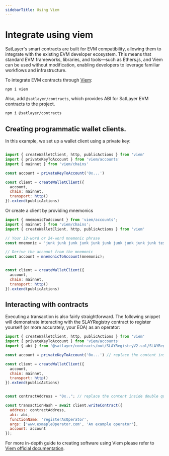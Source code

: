 ```yaml
---
sidebarTitle: Using Viem
---
```


# Integrate using viem

SatLayer's smart contracts are built for EVM compatibility, allowing them to integrate with the existing EVM developer ecosystem.
This means that standard EVM frameworks, libraries, and tools—such as Ethers.js, and Viem can be used without modification, enabling developers to leverage familiar workflows and infrastructure.

To integrate EVM contracts through [Viem](https://viem.sh/):

```bash filename="viem" copy
npm i viem
```
Also, add `@satlayer/contracts`, which provides ABI for SatLayer EVM contracts to the project.
```bash filename="SLAYContracts" copy
npm i @satlayer/contracts
```
## Creating programmatic wallet clients.
In this example, we set up a wallet client using a private key:

```js filename="privateKeyBasedWalletClient.js" copy

import { createWalletClient, http, publicActions } from 'viem'
import { privateKeyToAccount } from 'viem/accounts'
import { mainnet } from 'viem/chains'

const account = privateKeyToAccount('0x...')

const client = createWalletClient({
  account,
  chain: mainnet,
  transport: http()
}).extend(publicActions)
```
Or create a client by providing mnemonics

```js filename="mnemonicBasedWalletClient.js" copy
import { mnemonicToAccount } from 'viem/accounts';
import { mainnet } from 'viem/chains';
import { createWalletClient, http, publicActions } from 'viem'

// Your 12-word or 24-word mnemonic phrase
const mnemonic = 'junk junk junk junk junk junk junk junk junk junk test test';

// Derive the account from the mnemonic
const account = mnemonicToAccount(mnemonic);


const client = createWalletClient({
  account,
  chain: mainnet,
  transport: http()
}).extend(publicActions)

```


## Interacting with contracts
Executing a transaction is also fairly straightforward. The following snippet will demonstrate interacting with the SLAYRegistry contract to register yourself (or more accurately, your EOA) as an operator:
```js filename="execute.js" copy
import { createWalletClient, http, publicActions } from 'viem'
import { privateKeyToAccount } from 'viem/accounts'
import { abi } from '@satlayer/contracts/out/SLAYRegistryV2.sol/SLAYRegistryV2.json'

const account = privateKeyToAccount('0x...') // replace the content inside double quote with actual private key

const client = createWalletClient({
  account,
  chain: mainnet,
  transport: http()
}).extend(publicActions)


const contractAddress = "0x.."; // replace the content inside double quote with live/testnet SLAYRegistryV2 contract address.

const transactionHash = await client.writeContract({
  address: contractAddress,
  abi: abi,
  functionName: 'registerAsOperator',
  args: ['www.exmapleOperator.com', 'An example operator'],
  account: account
});

```

For more in-depth guide to creating software using Viem please refer to [Viem official documentation](https://viem.sh/docs/getting-started).



